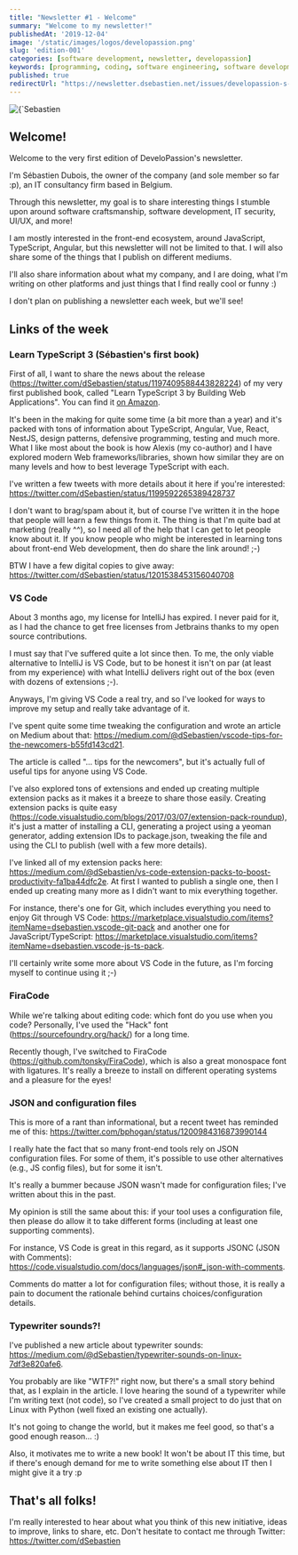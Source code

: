 ```yaml
---
title: "Newsletter #1 - Welcome"
summary: "Welcome to my newsletter!"
publishedAt: '2019-12-04'
image: '/static/images/logos/developassion.png'
slug: 'edition-001'
categories: [software development, newsletter, developassion]
keywords: [programming, coding, software engineering, software development, it, newsletter]
published: true
redirectUrl: "https://newsletter.dsebastien.net/issues/developassion-s-newsletter-1-welcome-763945"
---
```


<BlogPostCenteredContent>
  <Image
    alt={`Sebastien Dubois's Newsletter`}
    src={`/static/images/logos/developassion.png`}
    width={480}
    height={270}
    priority
  />
</BlogPostCenteredContent>

## Welcome!

Welcome to the very first edition of DeveloPassion's newsletter.

I'm Sébastien Dubois, the owner of the company (and sole member so far :p), an IT consultancy firm based in Belgium.

Through this newsletter, my goal is to share interesting things I stumble upon around software craftsmanship, software development, IT security, UI/UX, and more!

I am mostly interested in the front-end ecosystem, around JavaScript, TypeScript, Angular, but this newsletter will not be limited to that. I will also share some of the things that I publish on different mediums.

I'll also share information about what my company, and I are doing, what I'm writing on other platforms and just things that I find really cool or funny :)

I don't plan on publishing a newsletter each week, but we'll see!

## Links of the week

### Learn TypeScript 3 (Sébastien's first book)

First of all, I want to share the news about the release (https://twitter.com/dSebastien/status/1197409588443828224) of my very first published book, called "Learn TypeScript 3 by Building Web Applications". You can find it [on Amazon](https://www.amazon.com/gp/product/B081FB89BL?tag=dsebastien00-20).

It's been in the making for quite some time (a bit more than a year) and it's packed with tons of information about TypeScript, Angular, Vue, React, NestJS, design patterns, defensive programming, testing and much more. What I like most about the book is how Alexis (my co-author) and I have explored modern Web frameworks/libraries, shown how similar they are on many levels and how to best leverage TypeScript with each.

I've written a few tweets with more details about it here if you're interested: https://twitter.com/dSebastien/status/1199592265389428737

I don't want to brag/spam about it, but of course I've written it in the hope that people will learn a few things from it. The thing is that I'm quite bad at marketing (really ^^), so I need all of the help that I can get to let people know about it. If you know people who might be interested in learning tons about front-end Web development, then do share the link around! ;-)

BTW I have a few digital copies to give away: https://twitter.com/dSebastien/status/1201538453156040708

### VS Code

About 3 months ago, my license for IntelliJ has expired. I never paid for it, as I had the chance to get free licenses from Jetbrains thanks to my open source contributions.

I must say that I've suffered quite a lot since then. To me, the only viable alternative to IntelliJ is VS Code, but to be honest it isn't on par (at least from my experience) with what IntelliJ delivers right out of the box (even with dozens of extensions ;-).

Anyways, I'm giving VS Code a real try, and so I've looked for ways to improve my setup and really take advantage of it.

I've spent quite some time tweaking the configuration and wrote an article on Medium about that: https://medium.com/@dSebastien/vscode-tips-for-the-newcomers-b55fd143cd21.

The article is called "... tips for the newcomers", but it's actually full of useful tips for anyone using VS Code.

I've also explored tons of extensions and ended up creating multiple extension packs as it makes it a breeze to share those easily. Creating extension packs is quite easy (https://code.visualstudio.com/blogs/2017/03/07/extension-pack-roundup), it's just a matter of installing a CLI, generating a project using a yeoman generator, adding extension IDs to package.json, tweaking the file and using the CLI to publish (well with a few more details).

I've linked all of my extension packs here: https://medium.com/@dSebastien/vs-code-extension-packs-to-boost-productivity-fa1ba44dfc2e. At first I wanted to publish a single one, then I ended up creating many more as I didn't want to mix everything together.

For instance, there's one for Git, which includes everything you need to enjoy Git through VS Code: https://marketplace.visualstudio.com/items?itemName=dsebastien.vscode-git-pack and another one for JavaScript/TypeScript: https://marketplace.visualstudio.com/items?itemName=dsebastien.vscode-js-ts-pack.

I'll certainly write some more about VS Code in the future, as I'm forcing myself to continue using it ;-)

### FiraCode

While we're talking about editing code: which font do you use when you code?
Personally, I've used the "Hack" font (https://sourcefoundry.org/hack/) for a long time.

Recently though, I've switched to FiraCode (https://github.com/tonsky/FiraCode), which is also a great monospace font with ligatures. It's really a breeze to install on different operating systems and a pleasure for the eyes!

### JSON and configuration files

This is more of a rant than informational, but a recent tweet has reminded me of this: https://twitter.com/bphogan/status/1200984316873990144

I really hate the fact that so many front-end tools rely on JSON configuration files. For some of them, it's possible to use other alternatives (e.g., JS config files), but for some it isn't.

It's really a bummer because JSON wasn't made for configuration files; I've written about this in the past.

My opinion is still the same about this: if your tool uses a configuration file, then please do allow it to take different forms (including at least one supporting comments).

For instance, VS Code is great in this regard, as it supports JSONC (JSON with Comments): https://code.visualstudio.com/docs/languages/json#_json-with-comments.

Comments do matter a lot for configuration files; without those, it is really a pain to document the rationale behind curtains choices/configuration details.

### Typewriter sounds?!

I've published a new article about typewriter sounds: https://medium.com/@dSebastien/typewriter-sounds-on-linux-7df3e820afe6.

You probably are like "WTF?!" right now, but there's a small story behind that, as I explain in the article. I love hearing the sound of a typewriter while I'm writing text (not code), so I've created a small project to do just that on Linux with Python (well fixed an existing one actually).

It's not going to change the world, but it makes me feel good, so that's a good enough reason... :)

Also, it motivates me to write a new book! It won't be about IT this time, but if there's enough demand for me to write something else about IT then I might give it a try :p

## That's all folks!

I'm really interested to hear about what you think of this new initiative, ideas to improve, links to share, etc. Don't hesitate to contact me through Twitter: https://twitter.com/dSebastien

<BlogPostSignature />

